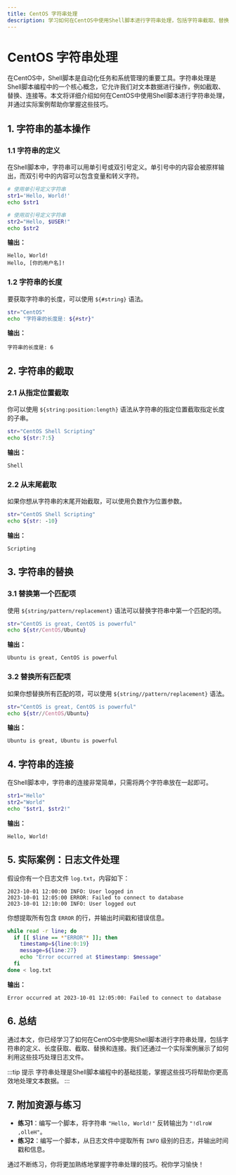 ```yaml
---
title: CentOS 字符串处理
description: 学习如何在CentOS中使用Shell脚本进行字符串处理，包括字符串截取、替换、连接等操作。本文适合初学者，包含代码示例和实际案例。
---
```


# CentOS 字符串处理

在CentOS中，Shell脚本是自动化任务和系统管理的重要工具。字符串处理是Shell脚本编程中的一个核心概念，它允许我们对文本数据进行操作，例如截取、替换、连接等。本文将详细介绍如何在CentOS中使用Shell脚本进行字符串处理，并通过实际案例帮助你掌握这些技巧。

## 1. 字符串的基本操作

### 1.1 字符串的定义

在Shell脚本中，字符串可以用单引号或双引号定义。单引号中的内容会被原样输出，而双引号中的内容可以包含变量和转义字符。

```bash
# 使用单引号定义字符串
str1='Hello, World!'
echo $str1

# 使用双引号定义字符串
str2="Hello, $USER!"
echo $str2
```

**输出：**
```
Hello, World!
Hello, [你的用户名]!
```

### 1.2 字符串的长度

要获取字符串的长度，可以使用 `${#string}` 语法。

```bash
str="CentOS"
echo "字符串的长度是: ${#str}"
```

**输出：**
```
字符串的长度是: 6
```

## 2. 字符串的截取

### 2.1 从指定位置截取

你可以使用 `${string:position:length}` 语法从字符串的指定位置截取指定长度的子串。

```bash
str="CentOS Shell Scripting"
echo ${str:7:5}
```

**输出：**
```
Shell
```

### 2.2 从末尾截取

如果你想从字符串的末尾开始截取，可以使用负数作为位置参数。

```bash
str="CentOS Shell Scripting"
echo ${str: -10}
```

**输出：**
```
Scripting
```

## 3. 字符串的替换

### 3.1 替换第一个匹配项

使用 `${string/pattern/replacement}` 语法可以替换字符串中第一个匹配的项。

```bash
str="CentOS is great, CentOS is powerful"
echo ${str/CentOS/Ubuntu}
```

**输出：**
```
Ubuntu is great, CentOS is powerful
```

### 3.2 替换所有匹配项

如果你想替换所有匹配的项，可以使用 `${string//pattern/replacement}` 语法。

```bash
str="CentOS is great, CentOS is powerful"
echo ${str//CentOS/Ubuntu}
```

**输出：**
```
Ubuntu is great, Ubuntu is powerful
```

## 4. 字符串的连接

在Shell脚本中，字符串的连接非常简单，只需将两个字符串放在一起即可。

```bash
str1="Hello"
str2="World"
echo "$str1, $str2!"
```

**输出：**
```
Hello, World!
```

## 5. 实际案例：日志文件处理

假设你有一个日志文件 `log.txt`，内容如下：

```
2023-10-01 12:00:00 INFO: User logged in
2023-10-01 12:05:00 ERROR: Failed to connect to database
2023-10-01 12:10:00 INFO: User logged out
```

你想提取所有包含 `ERROR` 的行，并输出时间戳和错误信息。

```bash
while read -r line; do
  if [[ $line == *"ERROR"* ]]; then
    timestamp=${line:0:19}
    message=${line:27}
    echo "Error occurred at $timestamp: $message"
  fi
done < log.txt
```

**输出：**
```
Error occurred at 2023-10-01 12:05:00: Failed to connect to database
```

## 6. 总结

通过本文，你已经学习了如何在CentOS中使用Shell脚本进行字符串处理，包括字符串的定义、长度获取、截取、替换和连接。我们还通过一个实际案例展示了如何利用这些技巧处理日志文件。

:::tip 提示
字符串处理是Shell脚本编程中的基础技能，掌握这些技巧将帮助你更高效地处理文本数据。
:::

## 7. 附加资源与练习

- **练习1**：编写一个脚本，将字符串 `"Hello, World!"` 反转输出为 `"!dlroW ,olleH"`。
- **练习2**：编写一个脚本，从日志文件中提取所有 `INFO` 级别的日志，并输出时间戳和信息。

通过不断练习，你将更加熟练地掌握字符串处理的技巧。祝你学习愉快！